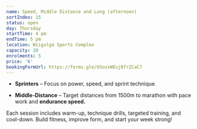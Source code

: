 ```yaml
---
name: Speed, Middle Distance and Long (afternoon)
sortIndex: 15
status: open
day: Thursday
startTime: 4 pm
endTime: 5 pm
location: Wiigulga Sports Complex
capacity: 20
enrolments: 5
price: '6'
bookingFormUrl: https://forms.gle/6SozsWEuj8frZCaC7
---
```

* **Sprinters** – Focus on power, speed, and sprint technique.

- **Middle-Distance** – Target distances from 1500m to marathon with pace work and **endurance speed.**

Each session includes warm-up, technique drills, targeted training, and cool-down. Build fitness, improve form, and start your week strong!
